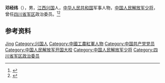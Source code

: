 '''邓经纬'''（{{bd|1914年||1998年}}），男，[[江西|江西]][[兴国县|兴国]]人，[[中华人民共和国|中华人民共和国]]军事人物，[[中国人民解放军少将|中国人民解放军少将]]，曾任[[四川省军区|四川省军区]]政治委员。<ref>{{Cite book|title=中国抗日战争人物大词典|author=刘景泉主编; 沈久泉, 王凯捷, 李卓副主编|publisher=天津大学出版社|year=1999|isbn=|location=|pages=}}</ref><ref>{{Cite book|title=中华军事人物大辞典|author=吴如蒿著; 陈策才, 张光彩, 赵功德等副主编|publisher=新华出版社|year=1989|isbn=|location=北京|pages=}}</ref>

== 参考资料 ==
{{reflist}}

{{中国人物小作品}}

{{Authority control}}
{{DEFAULTSORT:Deng邓}}
[[Category:邓姓|Jing]]
[[Category:兴国人|Category:兴国人]]
[[Category:中國工農紅軍人物|Category:中國工農紅軍人物]]
[[Category:中国共产党党员|Category:中国共产党党员]]
[[Category:中国人民解放军开国大校|Category:中国人民解放军开国大校]]
[[Category:中国人民解放军少将|Category:中国人民解放军少将]]
[[Category:四川省军区政治委员|Category:四川省军区政治委员]]